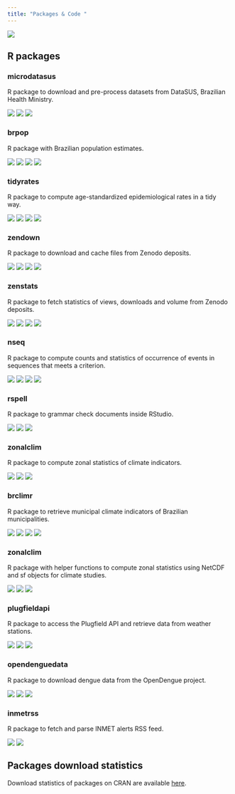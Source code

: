 ```yaml
---
title: "Packages & Code "
---
```


[![](https://github-readme-stats.vercel.app/api?username=rfsaldanha&show_icons=true&theme:transparent)](https://github.com/rfsaldanha)

## R packages

### microdatasus

R package to download and pre-process datasets from DataSUS, Brazilian Health Ministry.

[![](https://img.shields.io/badge/website-https://rfsaldanha.github.io/microdatasus-blue)](https://rfsaldanha.github.io/microdatasus/) [![](https://img.shields.io/github/stars/rfsaldanha/microdatasus)](https://github.com/rfsaldanha/microdatasus) [![](https://github.com/rfsaldanha/microdatasus/actions/workflows/R-CMD-check.yaml/badge.svg)](https://github.com/rfsaldanha/microdatasus/actions/workflows/R-CMD-check.yaml)

### brpop

R package with Brazilian population estimates.

[![](https://img.shields.io/badge/website-https://rfsaldanha.github.io/brpop-blue)](https://rfsaldanha.github.io/brpop/) [![](https://img.shields.io/github/stars/rfsaldanha/brpop)](https://github.com/rfsaldanha/brpop) [![](https://github.com/rfsaldanha/brpop/actions/workflows/R-CMD-check.yaml/badge.svg)](https://github.com/rfsaldanha/brpop/actions/workflows/R-CMD-check.yaml) [![](https://img.shields.io/cran/v/brpop)](https://cran.r-project.org/package=brpop)

### tidyrates

R package to compute age-standardized epidemiological rates in a tidy way.

[![](https://img.shields.io/badge/website-https://rfsaldanha.github.io/tidyrates-blue)](https://rfsaldanha.github.io/tidyrates/) [![](https://img.shields.io/github/stars/rfsaldanha/tidyrates)](https://github.com/rfsaldanha/tidyrates) [![](https://github.com/rfsaldanha/tidyrates/actions/workflows/R-CMD-check.yaml/badge.svg)](https://github.com/rfsaldanha/tidyrates/actions/workflows/R-CMD-check.yaml) [![](https://img.shields.io/cran/v/tidyrates)](https://cran.r-project.org/package=tidyrates)

### zendown

R package to download and cache files from Zenodo deposits.

[![](https://img.shields.io/badge/website-https://rfsaldanha.github.io/zendown-blue)](https://rfsaldanha.github.io/zendown/) [![](https://img.shields.io/github/stars/rfsaldanha/zendown)](https://github.com/rfsaldanha/zendown) [![](https://github.com/rfsaldanha/zendown/actions/workflows/R-CMD-check.yaml/badge.svg)](https://github.com/rfsaldanha/zendown/actions/workflows/R-CMD-check.yaml) [![](https://img.shields.io/cran/v/zendown)](https://cran.r-project.org/package=zendown)

### zenstats

R package to fetch statistics of views, downloads and volume from Zenodo deposits.

[![](https://img.shields.io/badge/website-https://rfsaldanha.github.io/zenstats-blue)](https://rfsaldanha.github.io/zenstats/) [![](https://img.shields.io/github/stars/rfsaldanha/zenstats)](https://github.com/rfsaldanha/zenstats) [![](https://github.com/rfsaldanha/zenstats/actions/workflows/R-CMD-check.yaml/badge.svg)](https://github.com/rfsaldanha/zenstats/actions/workflows/R-CMD-check.yaml) [![](https://img.shields.io/cran/v/zenstats)](https://cran.r-project.org/package=zenstats)

### nseq

R package to compute counts and statistics of occurrence of events in sequences that meets a criterion.

[![](https://img.shields.io/badge/website-https://rfsaldanha.github.io/nseq-blue)](https://rfsaldanha.github.io/nseq/) [![](https://img.shields.io/github/stars/rfsaldanha/nseq)](https://github.com/rfsaldanha/nseq) [![](https://github.com/rfsaldanha/nseq/actions/workflows/R-CMD-check.yaml/badge.svg)](https://github.com/rfsaldanha/nseq/actions/workflows/R-CMD-check.yaml) [![](https://img.shields.io/cran/v/nseq)](https://cran.r-project.org/package=nseq)

### rspell

R package to grammar check documents inside RStudio.

[![](https://img.shields.io/badge/website-https://rfsaldanha.github.io/rspell-blue)](https://rfsaldanha.github.io/rspell/) [![](https://img.shields.io/github/stars/rfsaldanha/rspell)](https://github.com/rfsaldanha/rspell) [![](https://github.com/rfsaldanha/rspell/actions/workflows/R-CMD-check.yaml/badge.svg)](https://github.com/rfsaldanha/rspell/actions/workflows/R-CMD-check.yaml)

### zonalclim

R package to compute zonal statistics of climate indicators.

[![](https://img.shields.io/badge/website-https://rfsaldanha.github.io/zonalclim-blue)](https://rfsaldanha.github.io/zonalclim/) [![](https://img.shields.io/github/stars/rfsaldanha/rspell)](https://github.com/rfsaldanha/zonalclim) [![](https://github.com/rfsaldanha/zonalclim/actions/workflows/R-CMD-check.yaml/badge.svg)](https://github.com/rfsaldanha/zonalclim/actions/workflows/R-CMD-check.yaml)

### brclimr

R package to retrieve municipal climate indicators of Brazilian municipalities.

[![](https://img.shields.io/badge/website-https://rfsaldanha.github.io/brclimr-blue)](https://rfsaldanha.github.io/brclimr/) [![](https://img.shields.io/github/stars/rfsaldanha/brclimr)](https://github.com/rfsaldanha/brclimr) [![](https://github.com/rfsaldanha/brclimr/actions/workflows/R-CMD-check.yaml/badge.svg)](https://github.com/rfsaldanha/brclimr/actions/workflows/R-CMD-check.yaml) [![](https://img.shields.io/cran/v/brclimr)](https://cran.r-project.org/package=brclimr)

### zonalclim

R package with helper functions to compute zonal statistics using NetCDF and sf objects for climate studies.

[![](https://img.shields.io/badge/website-https://rfsaldanha.github.io/zonalclim-blue)](https://rfsaldanha.github.io/zonalclim/) [![](https://img.shields.io/github/stars/rfsaldanha/zonalclim)](https://github.com/rfsaldanha/zonalclim) [![](https://github.com/rfsaldanha/zonalclim/actions/workflows/R-CMD-check.yaml/badge.svg)](https://github.com/rfsaldanha/zonalclim/actions/workflows/R-CMD-check.yaml)

### plugfieldapi

R package to access the Plugfield API and retrieve data from weather stations.

[![](https://img.shields.io/badge/website-https://rfsaldanha.github.io/plugfieldapi-blue)](https://rfsaldanha.github.io/plugfieldapi/) [![](https://img.shields.io/github/stars/rfsaldanha/plugfieldapi)](https://github.com/rfsaldanha/plugfieldapi) [![](https://github.com/rfsaldanha/plugfieldapi/actions/workflows/R-CMD-check.yaml/badge.svg)](https://github.com/rfsaldanha/plugfieldapi/actions/workflows/R-CMD-check.yaml)

### opendenguedata

R package to download dengue data from the OpenDengue project.

[![](https://img.shields.io/badge/website-https://rfsaldanha.github.io/opendenguedata-blue)](https://rfsaldanha.github.io/opendenguedata/) [![](https://img.shields.io/github/stars/rfsaldanha/opendenguedata)](https://github.com/rfsaldanha/opendenguedata) [![](https://github.com/rfsaldanha/opendenguedata/actions/workflows/R-CMD-check.yaml/badge.svg)](https://github.com/rfsaldanha/opendenguedata/actions/workflows/R-CMD-check.yaml)

### inmetrss

R package to fetch and parse INMET alerts RSS feed.

[![](https://img.shields.io/badge/website-https://rfsaldanha.github.io/inmetrss-blue)](https://rfsaldanha.github.io/inmetrss/) [![](https://img.shields.io/github/stars/rfsaldanha/inmetrss)](https://github.com/rfsaldanha/inmetrss)

## Packages download statistics

Download statistics of packages on CRAN are available [here](https://rfsaldanha.github.io/pkgdash/#packages-on-cran).